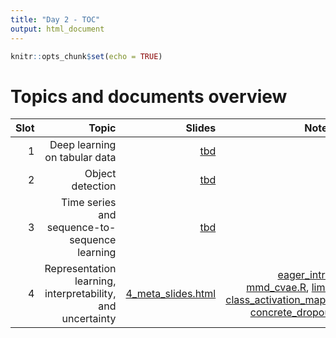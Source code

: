 ```yaml
---
title: "Day 2 - TOC"
output: html_document
---
```


```r
knitr::opts_chunk$set(echo = TRUE)
```

# Topics and documents overview

 
 
  

| Slot | Topic                                                      | Slides                     | Notebooks                  | Exercises
| ----:|-----------------------------------------------------------:| --------------------------:| --------------------------:|--------------------------:|
| 1    | Deep learning on tabular data                              | [tbd](day2_slot1/tbd.html) | [tbd](day2_slot1/tbd.html) | [tbd](day2_slot1/tbd.html)|
| 2    | Object detection                                           | [tbd](day2_slot1/tbd.html) | [tbd](day2_slot1/tbd.html) | [tbd](day2_slot1/tbd.html)|  
| 3    | Time series and sequence-to-sequence learning              | [tbd](day2_slot1/tbd.html) | [tbd](day2_slot1/tbd.html) | [tbd](day2_slot1/tbd.html)|
| 4    | Representation learning, interpretability, and uncertainty | [4_meta_slides.html](day2_slot4/slides/4_meta_slides.html) | [eager_intro.Rmd](day2_slot4/notebooks/eager_intro.Rmd), [mmd_cvae.R](day2_slot4/notebooks/mmd_cvae.R), [lime.Rmd](day2_slot4/notebooks/lime.Rmd), [class_activation_maps.Rmd](day2_slot4/notebooks/class_activation_maps.Rmd), [concrete_dropout.Rmd](day2_slot4/notebooks/concrete_dropout.Rmd) | [4_meta_quizzes.html](day2_slot4/exercises/4_meta_quizzes.Rmd)|